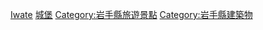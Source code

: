 {{日本行政區劃分類導航|城堡}}
{{Commons cat|Castles in Iwate prefecture}}
[[Category:日本各都道府縣城堡|Iwate]]
[[Category:岩手縣歷史|城堡]]
[[Category:岩手縣旅遊景點|Category:岩手縣旅遊景點]]
[[Category:岩手縣建築物|Category:岩手縣建築物]]